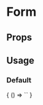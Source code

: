 
# Form

<Meta
  title='Form'
  component='fw-form'
/>

## Props 

<Props of="fw-form"/>

## Usage

### Default
<Preview>
  <Story name='Default'>
    {
      () => `<fw-form></fw-form>`
    }
  </Story>
</Preview>

